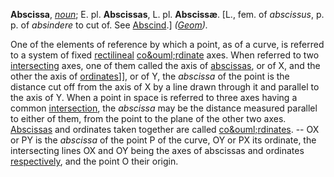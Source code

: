 '''Abscissa''', ''[[noun (part of speech)|noun]]''; E. pl. '''Abscissas''', L. pl. '''Absciss&aelig;'''. [L., fem. of ''abscissus'', p. p. of ''absindere'' to cut of. See [[Abscind]].] ''([[Geom (subject)|Geom]]).''

One of the elements of reference by which a point, as of a curve, is referred to a system of fixed [[rectilineal]] [[co&ouml;rdinate]] axes. When referred to two [[intersecting]] axes, one of them called the axis of [[abscissas]], or of X, and the other the axis of [[ordinate]]s]], or of Y, the ''abscissa'' of the point is the distance cut off from the axis of X by a line drawn through it and parallel to the axis of Y. When a point in space is referred to three axes having a common [[intersection]], the ''abscissa'' may be the distance measured parallel to either of them, from the point to the plane of the other two axes. [[Abscissas]] and ordinates taken together are called [[co&ouml;rdinates]]. -- OX or PY is the ''abscissa'' of the point P of the curve, OY or PX its ordinate, the intersecting lines OX and OY being the axes of abscissas and ordinates [[respectively]], and the point O their origin.